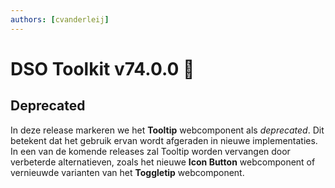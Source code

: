 ```yaml
---
authors: [cvanderleij]
---
```


# DSO Toolkit v74.0.0 🐻

## Deprecated

In deze release markeren we het **Tooltip** webcomponent als _deprecated_. Dit betekent dat het gebruik ervan wordt afgeraden in nieuwe implementaties. In een van de komende releases zal Tooltip worden vervangen door verbeterde alternatieven, zoals het nieuwe **Icon Button** webcomponent of vernieuwde varianten van het **Toggletip** webcomponent.
